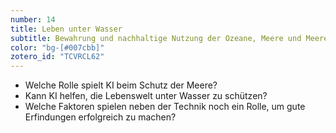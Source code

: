 ```yaml
---
number: 14
title: Leben unter Wasser
subtitle: Bewahrung und nachhaltige Nutzung der Ozeane, Meere und Meeresressourcen
color: "bg-[#007cbb]"
zotero_id: "TCVRCL62"
---
```


- Welche Rolle spielt KI beim Schutz der Meere?
- Kann KI helfen, die Lebenswelt unter Wasser zu schützen?
- Welche Faktoren spielen neben der Technik noch ein Rolle, um gute Erfindungen erfolgreich zu machen?